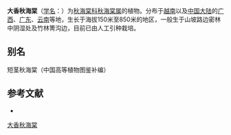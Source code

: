 {{Speciesbox
| status = 
| status_system = 
| image =
| taxon = Begonia handelii
| authority = [[Irmsch.|Irmsch.]], 1921
}}

'''大香秋海棠'''（[[学名|学名]]：{{lang|la|''Begonia handelii''}}）为[[秋海棠科|秋海棠科]][[秋海棠属|秋海棠属]]的植物。分布于[[越南|越南]]以及[[中国大陆|中国大陆]]的[[广西|广西]]、[[广东|广东]]、[[云南|云南]]等地，生长于海拔150米至850米的地区，一般生于山坡路边密林中阴湿处及竹林箐沟边，目前已由人工引种栽培。

== 别名 ==
短茎秋海棠（中国高等植物图鉴补编）

== 参考文献 ==
<div class="references-small">
* {{cite web| url =http://www.bioinfo.cn/db05/KmzwSpecies.php?action=view&id=1074| title =大香秋海棠| work =《中国高等植物数据库全库》| publisher =中国科学院微生物研究所| author =昆明植物研究所| accessdate =2009-02-22| deadurl =yes| archiveurl =https://web.archive.org/web/20160305005452/http://www.bioinfo.cn/db05/KmzwSpecies.php?action=view&id=1074| archivedate =2016-03-05}}
</div>
{{Taxonbar|from=Q10938568}}

[[Category:秋海棠属|大香秋海棠]]


{{植物小作品}}